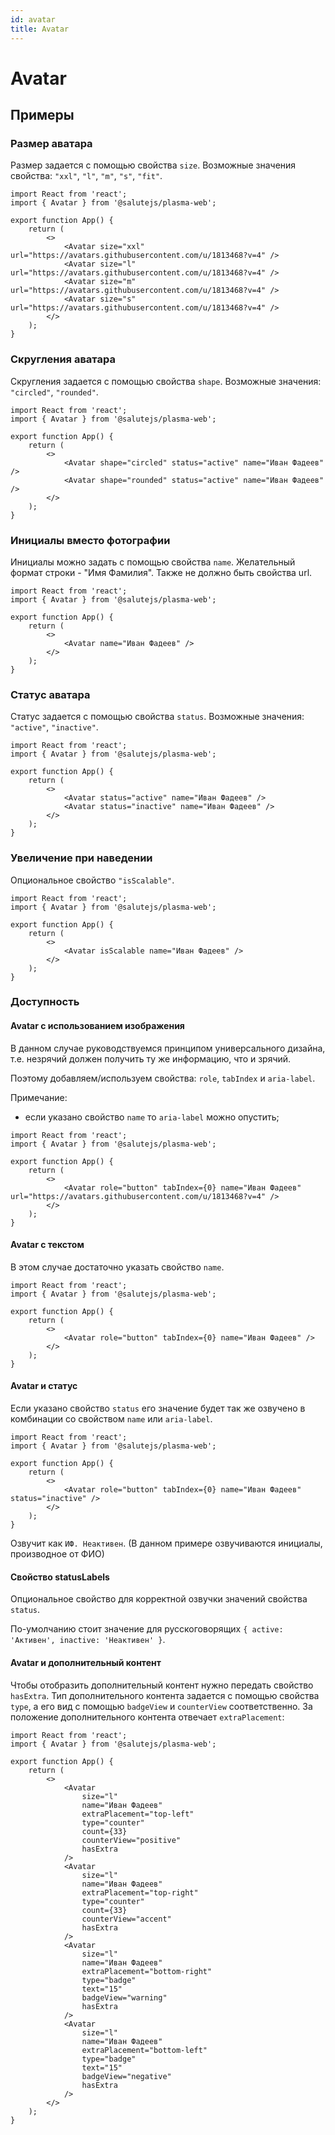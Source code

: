 ```yaml
---
id: avatar
title: Avatar
---
```



# Avatar
<Description name="Avatar" />
<PropsTable name="Avatar" exclude={['css', 'focused']} />
<StorybookLink name="Avatar" />

## Примеры

### Размер аватара
Размер задается с помощью свойства `size`. Возможные значения свойства: `"xxl"`, `"l"`, `"m"`, `"s"`, `"fit"`.

```tsx live
import React from 'react';
import { Avatar } from '@salutejs/plasma-web';

export function App() {
    return (
        <>
            <Avatar size="xxl" url="https://avatars.githubusercontent.com/u/1813468?v=4" />
            <Avatar size="l" url="https://avatars.githubusercontent.com/u/1813468?v=4" />
            <Avatar size="m" url="https://avatars.githubusercontent.com/u/1813468?v=4" />
            <Avatar size="s" url="https://avatars.githubusercontent.com/u/1813468?v=4" />
        </>
    );
}
```

### Скругления аватара
Скругления задается с помощью свойства `shape`. Возможные значения: `"circled"`, `"rounded"`.

```tsx live
import React from 'react';
import { Avatar } from '@salutejs/plasma-web';

export function App() {
    return (
        <>
            <Avatar shape="circled" status="active" name="Иван Фадеев" />
            <Avatar shape="rounded" status="active" name="Иван Фадеев" />
        </>
    );
}
```

### Инициалы вместо фотографии
Инициалы можно задать с помощью свойства `name`. Желательный формат строки - "Имя Фамилия". Также не должно быть свойства url.

```tsx live
import React from 'react';
import { Avatar } from '@salutejs/plasma-web';

export function App() {
    return (
        <>
            <Avatar name="Иван Фадеев" />
        </>
    );
}
```

### Статус аватара
Статус задается с помощью свойства `status`. Возможные значения: `"active"`, `"inactive"`.

```tsx live
import React from 'react';
import { Avatar } from '@salutejs/plasma-web';

export function App() {
    return (
        <>
            <Avatar status="active" name="Иван Фадеев" />
            <Avatar status="inactive" name="Иван Фадеев" />
        </>
    );
}
```

### Увеличение при наведении
Опциональное свойство `"isScalable"`.

```tsx live
import React from 'react';
import { Avatar } from '@salutejs/plasma-web';

export function App() {
    return (
        <>
            <Avatar isScalable name="Иван Фадеев" />
        </>
    );
}
```

### Доступность

#### Avatar c использованием изображения

В данном случае руководствуемся принципом универсального дизайна, т.е. незрячий должен получить ту же информацию, что и зрячий.

Поэтому добавляем/используем свойства: `role`, `tabIndex` и `aria-label`.

Примечание:
- если указано свойство `name` то `aria-label` можно опустить;

```tsx live
import React from 'react';
import { Avatar } from '@salutejs/plasma-web';

export function App() {
    return (
        <>
            <Avatar role="button" tabIndex={0} name="Иван Фадеев" url="https://avatars.githubusercontent.com/u/1813468?v=4" />
        </>
    );
}
```

#### Avatar c текстом

В этом случае достаточно указать свойство `name`.

```tsx live
import React from 'react';
import { Avatar } from '@salutejs/plasma-web';

export function App() {
    return (
        <>
            <Avatar role="button" tabIndex={0} name="Иван Фадеев" />
        </>
    );
}
```

#### Avatar и статус

Если указано свойство `status` его значение будет так же озвучено в комбинации со свойством `name` или `aria-label`.

```tsx live
import React from 'react';
import { Avatar } from '@salutejs/plasma-web';

export function App() {
    return (
        <>
            <Avatar role="button" tabIndex={0} name="Иван Фадеев" status="inactive" />
        </>
    );
}
```

Озвучит как `ИФ. Неактивен`. (В данном примере озвучиваются инициалы, производное от ФИО)

#### Свойство statusLabels

Опциональное свойство для корректной озвучки значений свойства `status`.

По-умолчанию стоит значение для русскоговорящих `{ active: 'Активен', inactive: 'Неактивен' }`.

#### Avatar и дополнительный контент

Чтобы отобразить дополнительный контент нужно передать свойство `hasExtra`. 
Тип дополнительного контента задается с помощью свойства `type`, а его вид с помощью `badgeView` и `counterView` соответственно.
За положение дополнительного контента отвечает `extraPlacement`:

```tsx live
import React from 'react';
import { Avatar } from '@salutejs/plasma-web';

export function App() {
    return (
        <>
            <Avatar
                size="l"
                name="Иван Фадеев"
                extraPlacement="top-left"
                type="counter"
                count={33}
                counterView="positive"
                hasExtra
            />
            <Avatar
                size="l"
                name="Иван Фадеев"
                extraPlacement="top-right"
                type="counter"
                count={33}
                counterView="accent"
                hasExtra
            />
            <Avatar
                size="l"
                name="Иван Фадеев"
                extraPlacement="bottom-right"
                type="badge"
                text="15"
                badgeView="warning"
                hasExtra
            />
            <Avatar
                size="l"
                name="Иван Фадеев"
                extraPlacement="bottom-left"
                type="badge"
                text="15"
                badgeView="negative"
                hasExtra
            />
        </>
    );
}
```
